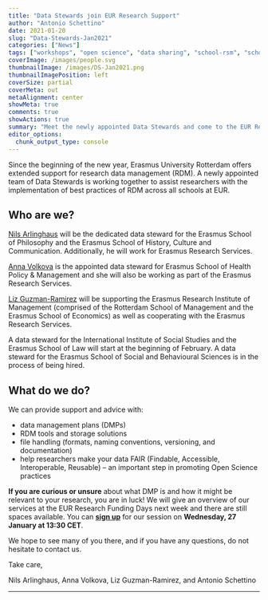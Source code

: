 ```yaml
---
title: "Data Stewards join EUR Research Support"
author: "Antonio Schettino"
date: 2021-01-20
slug: "Data-Stewards-Jan2021"
categories: ["News"]
tags: ["workshops", "open science", "data sharing", "school-rsm", "school-ese", "school-eshpm", "school-eshcc", "school-esphil"]
coverImage: /images/people.svg
thumbnailImage: /images/DS-Jan2021.png
thumbnailImagePosition: left
coverSize: partial
coverMeta: out
metaAlignment: center
showMeta: true
comments: true
showActions: true
summary: "Meet the newly appointed Data Stewards and come to the EUR Research Funding Days!"
editor_options: 
  chunk_output_type: console
---
```


Since the beginning of the new year, Erasmus University Rotterdam offers extended support for research data management (RDM). A newly appointed team of Data Stewards is working together to assist researchers with the implementation of best practices of RDM across all schools at EUR.

## Who are we?  

[Nils Arlinghaus](mailto:arlinghaus@eur.nl) will be the dedicated data steward for the Erasmus School of Philosophy and the Erasmus School of History, Culture and Communication. Additionally, he will work for Erasmus Research Services.

[Anna Volkova](mailto:volkova@eur.nl) is the appointed data steward for Erasmus School of Health Policy & Management and she will also be working as part of the Erasmus Research Services.  

[Liz Guzman-Ramirez](mailto:data@erim.eur.nl) will be supporting the Erasmus Research Institute of Management (comprised of the Rotterdam School of Management and the Erasmus School of Economics) as well as cooperating with the Erasmus Research Services.  

A data steward for the International Institute of Social Studies and the Erasmus School of Law will start at the beginning of February. A data steward for the Erasmus School of Social and Behavioural Sciences is in the process of being hired.

## What do we do?

We can provide support and advice with:

* data management plans (DMPs)
* RDM tools and storage solutions
* file handling (formats, naming conventions, versioning, and documentation)
* help researchers make your data FAIR (Findable, Accessible, Interoperable, Reusable) -- an important step in promoting Open Science practices

**If you are curious or unsure** about what DMP is and how it might be relevant to your research, you are in luck! We will give an overview of our services at the EUR Research Funding Days next week and there are still spaces available. You can [**sign up**](https://eur-rfd.iseated.com/session/57656) for our session on **Wednesday, 27 January at 13:30 CET**.  

We hope to see many of you there, and if you have any questions, do not hesitate to contact us. 

Take care,

Nils Arlinghaus, Anna Volkova, Liz Guzman-Ramirez, and Antonio Schettino

***


